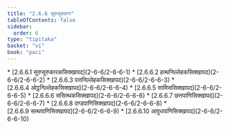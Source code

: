 ```yaml
---
title: "2.6.6 सुरुसुरुवग्ग"
tableOfContents: false
sidebar:
  order: 6
type: "tipitaka"
basket: "vi"
book: "paci"
---
```



<DynamicBreadcrumb />



<TableOfContents book="paci" section="2.6.6">
* [2.6.6.1 सुरुसुरुकारकसिक्खापद](2-6-6/2-6-6-1)
* [2.6.6.2 हत्थनिल्लेहकसिक्खापद](2-6-6/2-6-6-2)
* [2.6.6.3 पत्तनिल्लेहकसिक्खापद](2-6-6/2-6-6-3)
* [2.6.6.4 ओट्ठनिल्लेहकसिक्खापद](2-6-6/2-6-6-4)
* [2.6.6.5 सामिससिक्खापद](2-6-6/2-6-6-5)
* [2.6.6.6 ससित्थकसिक्खापद](2-6-6/2-6-6-6)
* [2.6.6.7 छत्तपाणिसिक्खापद](2-6-6/2-6-6-7)
* [2.6.6.8 दण्डपाणिसिक्खापद](2-6-6/2-6-6-8)
* [2.6.6.9 सत्थपाणिसिक्खापद](2-6-6/2-6-6-9)
* [2.6.6.10 आवुधपाणिसिक्खापद](2-6-6/2-6-6-10)
</TableOfContents>